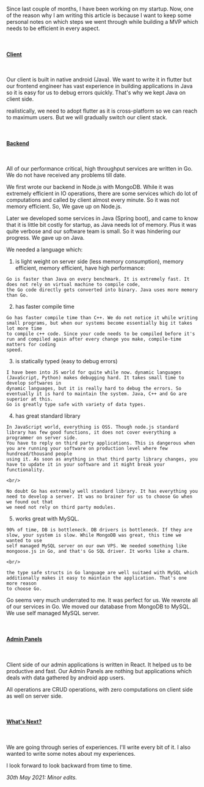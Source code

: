 Since last couple of months, I have been working on my startup. Now, one of the reason why I am writing this article is because I want to keep some personal notes
on which steps we went through while building a MVP which needs to be efficient in every aspect.

<br />

#### <u>Client</u>

<br />

Our client is built in native android (Java). We want to write it in
flutter but our frontend engineer has vast experience in building applications in
Java so it is easy for us to debug errors quickly. That's why we kept Java on client
side.

realistically, we need to adopt flutter as it is cross-platform so we can
reach to maximum users. But we will gradually switch our client stack.

<br />

#### <u>Backend</u>

<br />

All of our performance critical, high throughput services are written in Go. We do not have
received any problems till date.

We first wrote our backend in Node.js with MongoDB. While it was extremely efficient in IO operations,
there are some services which do lot of computations and called by client almost every minute. So it was
not memory efficient. So, We gave up on Node.js.

Later we developed some services in Java (Spring boot), and came to know that it is little bit costly for startup,
as Java needs lot of memory. Plus it was quite verbose and our software team is small. So it was hindering our progress. We gave up on Java.

We needed a language which:
  
  1. is light weight on server side (less memory consumption), memory efficient, memory efficient, have high performance:
    
    Go is faster than Java on every benchmark. It is extremely fast. It does not rely on virtual machine to compile code, 
    the Go code directly gets converted into binary. Java uses more memory than Go.
    
  2. has faster compile time
  
    Go has faster compile time than C++. We do not notice it while writing small programs, but when our systems become essentially big it takes lot more time
    to compile c++ code. Since your code needs to be compiled before it's run and compiled again after every change you make, compile-time matters for coding
    speed.
    
  3. is statically typed (easy to debug errors)
    
    I have been into JS world for quite while now. dynamic languages (JavaScript, Python) makes debugging hard. It takes small time to develop softwares in 
    dynamic languages, but it is really hard to debug the errors. So eventually it is hard to maintain the system. Java, C++ and Go are superior at this. 
    Go is greatly type safe with variety of data types.  
  
  4. has great standard library
    
    In JavaScript world, everything is OSS. Though node.js standard library has few good functions, it does not cover everything a programmer on server side.
    You have to reply on third party applications. This is dangerous when you are running your software on production level where few hundread/thousand people
    using it. As soon as anything in that third party library changes, you have to update it in your software and it might break your functionality. 
    
    <br/>
    
    No doubt Go has extremely well standard library. It has everything you need to develop a server. It was no brainer for us to choose Go when we found out that
    we need not rely on third party modules.
    
  
  5. works great with MySQL.

    90% of time, DB is bottleneck. DB drivers is bottleneck. If they are slow, your system is slow. While MongoDB was great, this time we wanted to use
    self managed MySQL server on our own VPS. We needed something like mongoose.js in Go, and that's Go SQL driver. It works like a charm. 
    
    <br/>
    
    the type safe structs in Go language are well suitaed with MySQL which additionally makes it easy to maintain the application. That's one more reason 
    to choose Go.

  
Go seems very much underrated to me. It was perfect for us. We rewrote all of our services in Go. We moved our database from MongoDB to MySQL. We use
self managed MySQL server.

<br />

#### <u>Admin Panels</u>

<br />

Client side of our admin applications is written in React. It helped us to be productive and fast. Our Admin Panels
are nothing but applications which deals with data gathered by android app users.

All operations are CRUD operations, with
zero computations on client side as well on server side.

<br />

#### <u>What's Next?</u>

<br />

We are going through series of experiences. I'll write every bit of it. I also wanted to write some notes about my experiences.

I look forward to look backward from time to time.

<i>30th May 2021: Minor edits.</i>
